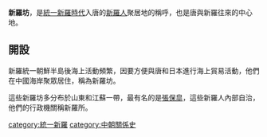 '''新羅坊'''，是[[統一新羅時代|統一新羅時代]]入唐的[[新羅人|新羅人]]聚居地的稱呼，也是唐與新羅往來的中心地。

==開設==
新羅統一朝鮮半島後海上活動頻繁，因要方便與唐和日本進行海上貿易活動，他們在中國海岸聚眾居住，稱為新羅坊。

這些新羅坊多分布於山東和江蘇一帶，最有名的是[[張保皐|張保皐]]，這些新羅人內部自治，他們的行政機關稱新羅所。

[[category:統一新羅|category:統一新羅]]
[[category:中朝關係史|category:中朝關係史]]